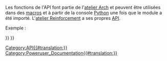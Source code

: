 <languages/>
{{VeryImportantMessage|(November 2018) L'API de l'atelier Arch est répertoriée dans la [https://www.freecadweb.org/api documentation API générée automatiquement].}}

Les fonctions de l'API font partie de l'[[Arch_Workbench/fr|atelier Arch]] et peuvent être utilisées dans des [[Macros/fr|macros]] et à partir de la console [[Python/fr|Python]] une fois que le module {{incode|Arch}} a été importé. L'[[Reinforcement_Workbench/fr|atelier Reinforcement]] a ses propres [[Reinforcement_API/fr|API]].

Exemple :
{{Code|code=
import FreeCAD, Draft, Arch

p1 = FreeCAD.Vector(0, 0, 0)
p2 = FreeCAD.Vector(2000, 0, 0)
baseline = Draft.makeLine(p1, p2)

Arch.makeWall(baseline, length=None, width=200, height=2000)
}}

{{BIM_Tools_navi{{#translation:}}}}
{{Userdocnavi{{#translation:}}}}
[[Category:API{{#translation:}}]]
[[Category:Poweruser_Documentation{{#translation:}}]]